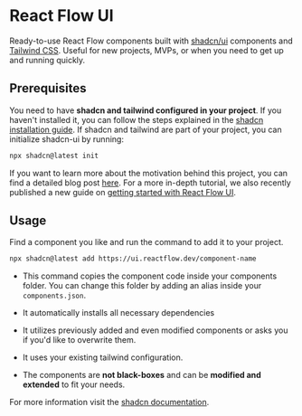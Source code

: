 # React Flow UI

Ready-to-use React Flow components built with [shadcn/ui](https://ui.shadcn.com/)
components and [Tailwind CSS](https://tailwindcss.com/). Useful for new projects, MVPs, or
when you need to get up and running quickly.

## Prerequisites

You need to have **shadcn and tailwind configured in your project**. If you haven't
installed it, you can follow the steps explained in the
[shadcn installation guide](https://ui.shadcn.com/docs/installation). If shadcn and
tailwind are part of your project, you can initialize shadcn-ui by running:

```bash copy npm2yarn
npx shadcn@latest init
```

If you want to learn more about the motivation behind this project, you can find a
detailed blog post [here](https://xyflow.com/blog/react-flow-components). For a more
in-depth tutorial, we also recently published a new guide on
[getting started with React Flow UI](/learn/tutorials/getting-started-with-react-flow-components).

## Usage

Find a component you like and run the command to add it to your project.

```bash copy npm2yarn
npx shadcn@latest add https://ui.reactflow.dev/component-name
```

- This command copies the component code inside your components folder. You can change
  this folder by adding an alias inside your `components.json`.

- It automatically installs all necessary dependencies

- It utilizes previously added and even modified components or asks you if you'd like to
  overwrite them.

- It uses your existing tailwind configuration.

- The components are **not black-boxes** and can be **modified and extended** to fit your
  needs.

For more information visit the [shadcn documentation](https://ui.shadcn.com/docs).
